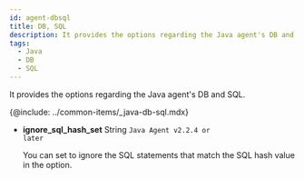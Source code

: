 ```yaml
---
id: agent-dbsql
title: DB, SQL
description: It provides the options regarding the Java agent's DB and SQL.
tags:
  - Java
  - DB
  - SQL
---
```


It provides the options regarding the Java agent's DB and SQL.

{@include: ../common-items/_java-db-sql.mdx} 

-   **ignore_sql_hash_set** <span class='type'>String</span> <code class="my">Java Agent v2.2.4 or later</code>

    You can set to ignore the SQL statements that match the SQL hash value in the option.
